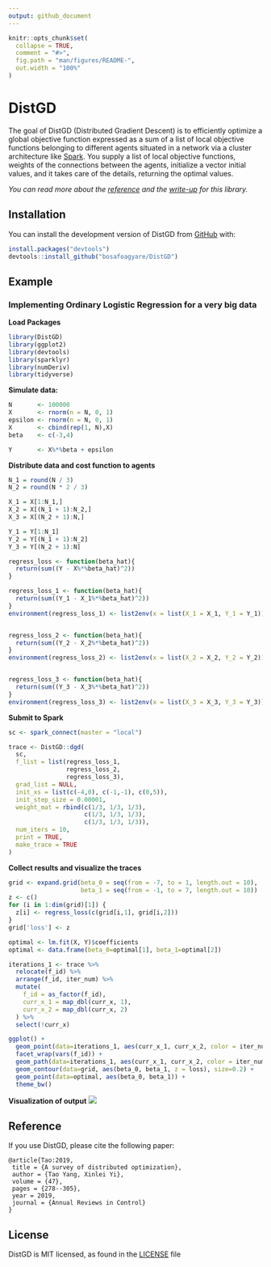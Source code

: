 ```yaml
---
output: github_document
---
```


<!-- README.md is generated from README.Rmd. Please edit that file -->

```r
knitr::opts_chunk$set(
  collapse = TRUE,
  comment = "#>",
  fig.path = "man/figures/README-",
  out.width = "100%"
)
```

# DistGD

<!-- badges: start -->
<!-- badges: end -->

The goal of DistGD (Distributed Gradient Descent) is to efficiently optimize a global objective function expressed as a sum of a list of local objective functions belonging to different agents situated in a network via a cluster architecture like [Spark](https://spark.apache.org/). You supply a list of local objective functions, weights of the connections between the agents, initialize a vector initial values, and it takes care of the details, returning the optimal values. 

*You can read more about the [reference](papers/yang_et_al_2019.pdf) and the [write-up](papers/report.pdf) for this library.*

## Installation

You can install the development version of DistGD from [GitHub](https://github.com/bosafoagyare/DistGD/) with:

``` r
install.packages("devtools")
devtools::install_github("bosafoagyare/DistGD")
```

## Example
### Implementing Ordinary Logistic Regression for a very big data   


**Load Packages**
``` r
library(DistGD)
library(ggplot2)
library(devtools)
library(sparklyr)
library(numDeriv)
library(tidyverse)
```


**Simulate data:**

``` r
N       <- 100000
X       <- rnorm(n = N, 0, 1)
epsilon <- rnorm(n = N, 0, 1)
X       <- cbind(rep(1, N),X)
beta    <- c(-3,4)

Y       <- X%*%beta + epsilon
```


**Distribute data and cost function to agents**
``` r
N_1 = round(N / 3)
N_2 = round(N * 2 / 3)

X_1 = X[1:N_1,]
X_2 = X[(N_1 + 1):N_2,]
X_3 = X[(N_2 + 1):N,]

Y_1 = Y[1:N_1]
Y_2 = Y[(N_1 + 1):N_2]
Y_3 = Y[(N_2 + 1):N]

regress_loss <- function(beta_hat){
  return(sum((Y - X%*%beta_hat)^2))
}

regress_loss_1 <- function(beta_hat){
  return(sum((Y_1 - X_1%*%beta_hat)^2))
}
environment(regress_loss_1) <- list2env(x = list(X_1 = X_1, Y_1 = Y_1))


regress_loss_2 <- function(beta_hat){
  return(sum((Y_2 - X_2%*%beta_hat)^2))
}
environment(regress_loss_2) <- list2env(x = list(X_2 = X_2, Y_2 = Y_2))


regress_loss_3 <- function(beta_hat){
  return(sum((Y_3 - X_3%*%beta_hat)^2))
}
environment(regress_loss_3) <- list2env(x = list(X_3 = X_3, Y_3 = Y_3))

```

**Submit to Spark**
``` r
sc <- spark_connect(master = "local")

trace <- DistGD::dgd(
  sc,
  f_list = list(regress_loss_1, 
                regress_loss_2,
                regress_loss_3),
  grad_list = NULL,
  init_xs = list(c(-4,0), c(-1,-1), c(0,5)),
  init_step_size = 0.00001,
  weight_mat = rbind(c(1/3, 1/3, 1/3), 
                     c(1/3, 1/3, 1/3), 
                     c(1/3, 1/3, 1/3)),
  num_iters = 10,
  print = TRUE,
  make_trace = TRUE
)
```

**Collect results and visualize the traces**
``` r
grid <- expand.grid(beta_0 = seq(from = -7, to = 1, length.out = 10),
                    beta_1 = seq(from = -1, to = 7, length.out = 10))
z <- c()
for (i in 1:dim(grid)[1]) {
  z[i] <- regress_loss(c(grid[i,1], grid[i,2]))
}
grid['loss'] <- z

optimal <- lm.fit(X, Y)$coefficients
optimal <- data.frame(beta_0=optimal[1], beta_1=optimal[2])

iterations_1 <- trace %>%
  relocate(f_id) %>%
  arrange(f_id, iter_num) %>%
  mutate(
    f_id = as_factor(f_id),
    curr_x_1 = map_dbl(curr_x, 1),
    curr_x_2 = map_dbl(curr_x, 2)
  ) %>%
  select(!curr_x)

ggplot() +
  geom_point(data=iterations_1, aes(curr_x_1, curr_x_2, color = iter_num)) +
  facet_wrap(vars(f_id)) +
  geom_path(data=iterations_1, aes(curr_x_1, curr_x_2, color = iter_num)) +
  geom_contour(data=grid, aes(beta_0, beta_1, z = loss), size=0.2) + 
  geom_point(data=optimal, aes(beta_0, beta_1)) + 
  theme_bw()
```

**Visualization of output**
![](OLS.jpg)


## Reference
If you use DistGD, please cite the following paper:
```
@article{Tao:2019,
 title = {A survey of distributed optimization},
 author = {Tao Yang, Xinlei Yi},
 volume = {47},
 pages = {278--305},
 year = 2019,
 journal = {Annual Reviews in Control}
}
```


## License
DistGD is MIT licensed, as found in the [LICENSE](LICENSE) file
